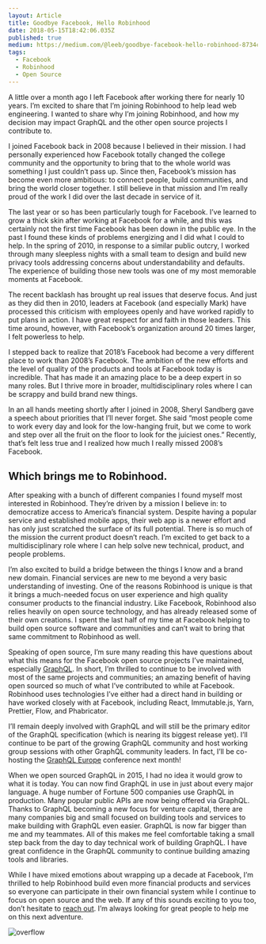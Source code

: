 ```yaml
---
layout: Article
title: Goodbye Facebook, Hello Robinhood
date: 2018-05-15T18:42:06.035Z
published: true
medium: https://medium.com/@leeb/goodbye-facebook-hello-robinhood-8734cfa2737a
tags:
  - Facebook
  - Robinhood
  - Open Source
---
```


A little over a month ago I left Facebook after working there for nearly 10 years. I’m excited to share that I’m joining Robinhood to help lead web engineering. I wanted to share why I’m joining Robinhood, and how my decision may impact GraphQL and the other open source projects I contribute to.

I joined Facebook back in 2008 because I believed in their mission. I had personally experienced how Facebook totally changed the college community and the opportunity to bring that to the whole world was something I just couldn’t pass up. Since then, Facebook’s mission has become even more ambitious: to connect people, build communities, and bring the world closer together. I still believe in that mission and I’m really proud of the work I did over the last decade in service of it.

The last year or so has been particularly tough for Facebook. I’ve learned to grow a thick skin after working at Facebook for a while, and this was certainly not the first time Facebook has been down in the public eye. In the past I found these kinds of problems energizing and I did what I could to help. In the spring of 2010, in response to a similar public outcry, I worked through many sleepless nights with a small team to design and build new privacy tools addressing concerns about understandability and defaults. The experience of building those new tools was one of my most memorable moments at Facebook.

The recent backlash has brought up real issues that deserve focus. And just as they did then in 2010, leaders at Facebook (and especially Mark) have processed this criticism with employees openly and have worked rapidly to put plans in action. I have great respect for and faith in those leaders. This time around, however, with Facebook’s organization around 20 times larger, I felt powerless to help.

I stepped back to realize that 2018’s Facebook had become a very different place to work than 2008’s Facebook. The ambition of the new efforts and the level of quality of the products and tools at Facebook today is incredible. That has made it an amazing place to be a deep expert in so many roles. But I thrive more in broader, multidisciplinary roles where I can be scrappy and build brand new things.

In an all hands meeting shortly after I joined in 2008, Sheryl Sandberg gave a speech about priorities that I’ll never forget. She said “most people come to work every day and look for the low-hanging fruit, but we come to work and step over all the fruit on the floor to look for the juiciest ones.” Recently, that’s felt less true and I realized how much I really missed 2008’s Facebook.

## Which brings me to Robinhood.

After speaking with a bunch of different companies I found myself most interested in Robinhood. They’re driven by a mission I believe in: to democratize access to America’s financial system. Despite having a popular service and established mobile apps, their web app is a newer effort and has only just scratched the surface of its full potential. There is so much of the mission the current product doesn’t reach. I’m excited to get back to a multidisciplinary role where I can help solve new technical, product, and people problems.

I’m also excited to build a bridge between the things I know and a brand new domain. Financial services are new to me beyond a very basic understanding of investing. One of the reasons Robinhood is unique is that it brings a much-needed focus on user experience and high quality consumer products to the financial industry. Like Facebook, Robinhood also relies heavily on open source technology, and has already released some of their own creations. I spent the last half of my time at Facebook helping to build open source software and communities and can’t wait to bring that same commitment to Robinhood as well.

Speaking of open source, I’m sure many reading this have questions about what this means for the Facebook open source projects I’ve maintained, especially [GraphQL](http://graphql.org/). In short, I’m thrilled to continue to be involved with most of the same projects and communities; an amazing benefit of having open sourced so much of what I’ve contributed to while at Facebook. Robinhood uses technologies I’ve either had a direct hand in building or have worked closely with at Facebook, including React, Immutable.js, Yarn, Prettier, Flow, and Phabricator.

I’ll remain deeply involved with GraphQL and will still be the primary editor of the GraphQL specification (which is nearing its biggest release yet). I’ll continue to be part of the growing GraphQL community and host working group sessions with other GraphQL community leaders. In fact, I’ll be co-hosting the [GraphQL Europe](https://www.graphql-europe.org/) conference next month!

When we open sourced GraphQL in 2015, I had no idea it would grow to what it is today. You can now find GraphQL in use in just about every major language. A huge number of Fortune 500 companies use GraphQL in production. Many popular public APIs are now being offered via GraphQL. Thanks to GraphQL becoming a new focus for venture capital, there are many companies big and small focused on building tools and services to make building with GraphQL even easier. GraphQL is now far bigger than me and my teammates. All of this makes me feel comfortable taking a small step back from the day to day technical work of building GraphQL. I have great confidence in the GraphQL community to continue building amazing tools and libraries.

While I have mixed emotions about wrapping up a decade at Facebook, I’m thrilled to help Robinhood build even more financial products and services so everyone can participate in their own financial system while I continue to focus on open source and the web. If any of this sounds exciting to you too, don’t hesitate to [reach out](https://leebyron.com/). I’m always looking for great people to help me on this next adventure.

![](https://cdn-images-1.medium.com/max/14488/1*C7_psAw_J6NDpFhMLkw0Tg.jpeg "overflow")
